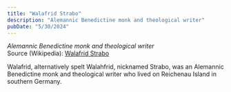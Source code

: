 ```yaml
---
title: "Walafrid Strabo"
description: "Alemannic Benedictine monk and theological writer"
pubDate: "5/30/2024"
---
```


*Alemannic Benedictine monk and theological writer*  
Source (Wikipedia): [Walafrid Strabo][1]

Walafrid, alternatively spelt Walahfrid, nicknamed Strabo, was an Alemannic Benedictine monk and theological writer who lived on Reichenau Island in southern Germany.

[1]: https://en.wikipedia.org/wiki/Walafrid_Strabo
